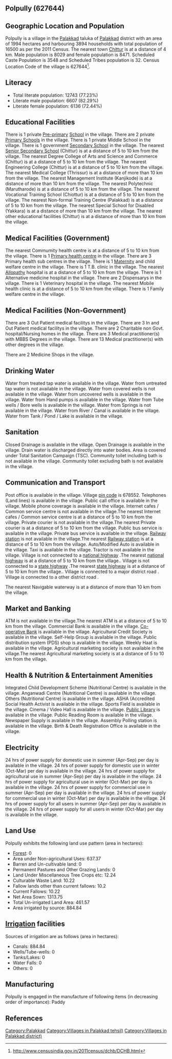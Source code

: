 {{Infobox settlement
| name=Polpully
| native_name=
| native_name_lang=
| other_name=
| nickname=
| settlement_type=Village
| image_skyline=
| image_alt=
| image_caption=
| pushpin_map=India Kerala
| pushpin_label_position=right
| pushpin_map_alt=
| pushpin_map_caption=Location in Kerala, India
| latd=
| latm=
| lats=
| latNS=
| longd=
| longm=
| longs=
| longEW=
| coordinates_display=inline,title
| subdivision_type=Country
| subdivision_name={{flag|India}}
| subdivision_type1=[[States and territories of India|State]]
| subdivision_name1=Kerala 
| subdivision_type2=[[List of districts of India|District]]
| subdivision_name2=Palakkad
| subdivision_type3=Tahsil
| subdivision_name3=Palakkad
| website=
| established_title=<!-- Established -->
| established_date=
| founder=
| named_for=
| government_type=
| governing_body=
| unit_pref=Metric=
| area_footnotes=
| area_rank=
| area_total_km2=19.94
| elevation_footnotes=
| elevation_m=
| population_total=16500
| population_as_of=2011
| population_rank=
| population_density_km2=827
| population_demonym=
| population_footnotes=
| demographics_type1=Languages
| demographics1_title1=Official
| demographics1_info1=[[Malayalam language|Malayalam]]
| timezone1=[[Indian Standard Time|IST]]
| utc_offset1==+5:30
| postal_code_type=[[Postal Index Number|PIN]]
| postal_code=678552
| area_code_type=Telephone code
| area_code=
| registration_plate=
| blank1_name_sec1=Nearest city
| blank1_info_sec1=[[Chittur]]
| blank2_name_sec1=[[Human sex ratio|Sex ratio]]
| blank2_info_sec1=1055 [[male|♂]]/[[female|♀]]
| blank3_name_sec1=Literacy
| blank3_info_sec1=77.23%
| blank1_name_sec2=[[2011 Census of India|2011 census]] code
| blank1_info_sec2=627644
| footnotes=
}}

== Polpully (627644) ==

== Geographic Location and Population ==

Polpully is a village in the [[Palakkad]] taluka of [[Palakkad]] district with an area of 1994 hectares and harbouring 3894 households with total population of 16500 as per the 2011 Census. The nearest town [[Chittur]] is at a distance of 4 km. Male population is 8029 and female population is 8471. Scheduled Caste Population is 3548 and Scheduled Tribes population is 32. Census Location Code of the village is 627644<ref>http://www.censusindia.gov.in/2011census/dchb/DCHB.html</ref>.


== Literacy ==  
* Total literate population: 12743 (77.23%)
* Literate male population: 6607 (82.29%)
* Literate female population: 6136 (72.44%)


== Educational Facilities ==  
There is 1 private [[Pre-primary]] [[School]] in the village.
There are 2 private [[Primary School]]s in the village.
There is 1 private Middle School in the village.
There is 1 government [[Secondary School]] in the village.
The nearest [[Senior Secondary School]] (Chittur) is at a distance of 5 to 10 km from the village.
The nearest Degree College of Arts and Science and Commerce (Chittur) is at a distance of 5 to 10 km from the village.
The nearest Engineering College (Chittur) is at a distance of 5 to 10 km from the village.
The nearest Medical College (Thrissur) is at a distance of more than 10 km from the village.
The nearest Management Institute (Kanjikode) is at a distance of more than 10 km from the village.
The nearest Polytechnic (Marutharode) is at a distance of 5 to 10 km from the village.
The nearest Vocational Training School (Chiottur) is at a distance of 5 to 10 km from the village.
The nearest Non-formal Training Centre (Palakkad) is at a distance of 5 to 10 km from the village.
The nearest Special School for Disabled (Yakkara) is at a distance of more than 10 km from the village.
The nearest other educational facilities (Chittur) is at a distance of more than 10 km from the village.


== Medical Facilities (Government) ==
The nearest Commumity health centre is at a distance of 5 to 10 km from the village.
There is 1 [[Primary health centre]] in the village.
There are 3 Primary health sub centres in the village.
There is 1 [[Maternity]] and child welfare centre in the village.
There is 1 T.B. clinic in the village.
The nearest [[Allopathy]] hospital is at a distance of 5 to 10 km from the village.
There is 1 Alternative medicine hospital in the village.
There are 2 Dispensarys in the village.
There is 1 Veterinary hospital in the village.
The nearest Mobile health clinic is at a distance of 5 to 10 km from the village.
There is 1 Family welfare centre in the village.


== Medical Facilities (Non-Government) ==
There are 3 Out Patient medical facilitys in the village.
There are 3 In and Out Patient medical facilitys in the village.
There are 2 Charitable non Govt. hospital/Nursing homes in the village.
There are 3 Medical practitioner(s) with MBBS Degrees in the village.
There are 13 Medical practitioner(s) with other degrees in the village.


There are 2 Medicine Shops in the village.



== Drinking Water ==
Water from treated tap water is available in the village.
Water from untreated tap water is not available in the village.
Water from covered wells is not available in the village.
Water from uncovered wells is available in the village.
Water from Hand pumps is available in the village.
Water from Tube wells / Bore wells is available in the village.
Water from Springs is not available in the village.
Water from River / Canal is available in the village.
Water from Tank / Pond / Lake is available in the village.


== Sanitation ==
Closed Drainage is available in the village.
Open Drainage is available in the village.
Drain water is discharged directly into water bodies.
Area is covered under Total Sanitation Campaign (TSC).
Community toilet including bath is not available in the village.
Community toilet excluding bath is not available in the village.


== Communication and Transport ==
Post office is available in the village.
Village [[pin code]] is 678552.
Telephones (Land lines) is available in the village.
Public call office is available in the village.
Mobile phone coverage is available in the village.
Internet cafes / Common service centre is not available in the village.The nearest Internet cafes / Common service centre is at a distance of 5 to 10 km from the village.
Private courier is not available in the village.The nearest Private courier is at a distance of 5 to 10 km from the village.
Public bus service is available in the village.
Private bus service is available in the village.
[[Railway station]] is not available in the village.The nearest [[Railway station]] is at a distance of 5 to 10 km from the village.
Auto/Modified Auto is available in the village.
Taxi is available in the village.
Tractor is not available in the village.
Village is not connected to a [[national highway]] .The nearest [[national highway]] is at a distance of 5 to 10 km from the village..
Village is not connected to a [[state highway]] .The nearest [[state highway]] is at a distance of 5 to 10 km from the village..
Village is connected to a major district road    .
Village is connected to a other district road  .



The nearest Navigable waterway is at a distance of more than 10 km from the village.



== Market and Banking ==
ATM is not available in the village.The nearest ATM is at a distance of 5 to 10 km from the village.
Commercial Bank is available in the village.
[[Co-operative Bank]] is available in the village.
Agricultural Credit Society is available in the village.
Self-Help Group is available in the village.
Public distribution system (PDS) shop is available in the village.
Weekly Haat is available in the village.
Agricultural marketing society is not available in the village.The nearest Agricultural marketing society is at a distance of 5 to 10 km from the village.


== Health & Nutrition & Entertainment Amenities ==
Integrated Child Development Scheme (Nutritional Centre) is available in the village.
Anganwadi Centre (Nutritional Centre) is available in the village.
Others (Nutritional Centre) is available in the village.
ASHA (Accredited Social Health Activist is available in the village.
Sports Field is available in the village.
Cinema / Video Hall is available in the village.
[[Public Library]] is available in the village.
Public Reading Room is available in the village.
Newspaper Supply is available in the village.
Assembly Polling station is available in the village.
Birth & Death Registration Office is available in the village.


== Electricity ==
24 hrs of power supply for domestic use in summer (Apr-Sep) per day is available in the village.
24 hrs of power supply for domestic use in winter (Oct-Mar) per day is available in the village.
24 hrs of power supply for agricultural use in summer (Apr-Sep) per day is available in the village.
24 hrs of power supply for agricultural use in winter (Oct-Mar) per day is available in the village.
24 hrs of power supply for commercial use in summer (Apr-Sep) per day is available in the village.
24 hrs of power supply for commercial use in winter (Oct-Mar) per day is available in the village.
24 hrs of power supply for all users in summer (Apr-Sep) per day is available in the village.
24 hrs of power supply for all users in winter (Oct-Mar) per day is available in the village.


== Land Use ==
Polpully exhibits the following land use pattern (area in hectares):
* [[Forest]]: 0
* Area under Non-agricultural Uses: 637.37
* Barren and Un-cultivable land: 0
* Permanent Pastures and Other Grazing Lands: 0
* Land Under Miscellaneous Tree Crops etc: 12.24
* Culturable Waste Land: 10.22
* Fallow lands other than current fallows: 10.2
* Current Fallows: 10.22
* Net Area Sown: 1313.75
* Total Un-irrigated Land Area: 461.57
* Area irrigated by source: 884.84


== [[Irrigation]] facilities ==
Sources of irrigation are as follows (area in hectares):
* Canals: 884.84
* Wells/Tube-wells: 0
* Tanks/Lakes: 0
* Water Falls: 0
* Others: 0


== Manufacturing ==
Polpully is engaged in the manufacture of following items (in decreasing order of importance): Paddy


[[Category:Palakkad]]
[[Category:Villages in Palakkad tehsil)]]
[[Category:Villages in Palakkad district)]]


== References ==
{{Reflist}}


